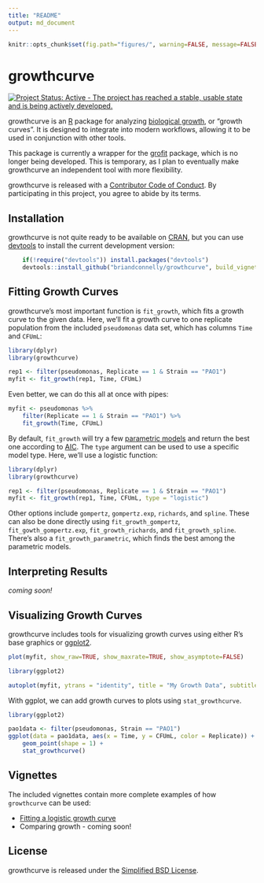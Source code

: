 ```yaml
---
title: "README"
output: md_document
---
```


```r
knitr::opts_chunk$set(fig.path="figures/", warning=FALSE, message=FALSE, error=FALSE)
``` 

# growthcurve

[![Project Status: Active - The project has reached a stable, usable state and is being actively developed.](http://www.repostatus.org/badges/latest/active.svg)](http://www.repostatus.org/#active)

growthcurve is an [R](http://r-project.org) package for analyzing [biological growth](https://en.wikipedia.org/wiki/Bacterial_growth), or "growth curves".
It is designed to integrate into modern workflows, allowing it to be used in conjunction with other tools.

This package is currently a wrapper for the [grofit](http://cran.r-project.org/web/packages/grofit/index.html) package, which is no longer being developed.
This is temporary, as I plan to eventually make growthcurve an independent tool with more flexibility.

growthcurve is released with a [Contributor Code of Conduct](CONDUCT.md).
By participating in this project, you agree to abide by its terms.


## Installation

growthcurve is not quite ready to be available on [CRAN](http://cran.r-project.org), but you can use [devtools](http://cran.r-project.org/web/packages/devtools/index.html) to install the current development version:

```r
    if(!require("devtools")) install.packages("devtools")
    devtools::install_github("briandconnelly/growthcurve", build_vignettes=TRUE)
```
    

## Fitting Growth Curves

growthcurve's most important function is `fit_growth`, which fits a growth curve to the given data.
Here, we'll fit a growth curve to one replicate population from the included `pseudomonas` data set, which has columns `Time` and `CFUmL`:

```r
library(dplyr)
library(growthcurve)

rep1 <- filter(pseudomonas, Replicate == 1 & Strain == "PAO1")
myfit <- fit_growth(rep1, Time, CFUmL)
```

Even better, we can do this all at once with pipes:

```r
myfit <- pseudomonas %>%
    filter(Replicate == 1 & Strain == "PAO1") %>%
    fit_growth(Time, CFUmL)
```


By default, `fit_growth` will try a few [parametric models](https://en.wikipedia.org/wiki/Parametric_model) and return the best one according to [AIC](https://en.wikipedia.org/wiki/Akaike_information_criterion).
The `type` argument can be used to use a specific model type.
Here, we'll use a logistic function:

```r
library(dplyr)
library(growthcurve)

rep1 <- filter(pseudomonas, Replicate == 1 & Strain == "PAO1")
myfit <- fit_growth(rep1, Time, CFUmL, type = "logistic")
```

Other options include `gompertz`, `gompertz.exp`, `richards`, and `spline`.
These can also be done directly using `fit_growth_gompertz`, `fit_gowth_gompertz.exp`, `fit_growth_richards`, and `fit_growth_spline`.
There's also a `fit_growth_parametric`, which finds the best among the parametric models.

## Interpreting Results

*coming soon!*


## Visualizing Growth Curves

growthcurve includes tools for visualizing growth curves using either R's base graphics or [ggplot2](https://cran.r-project.org/web/packages/ggplot2/index.html).

```r
plot(myfit, show_raw=TRUE, show_maxrate=TRUE, show_asymptote=FALSE)
```

```r
library(ggplot2)

autoplot(myfit, ytrans = "identity", title = "My Growth Data", subtitle = "PAO1 Replicate 1")
```


With ggplot, we can add growth curves to plots using `stat_growthcurve`.

```r
library(ggplot2)

pao1data <- filter(pseudomonas, Strain == "PAO1")
ggplot(data = pao1data, aes(x = Time, y = CFUmL, color = Replicate)) +
    geom_point(shape = 1) +
    stat_growthcurve()
```


## Vignettes

The included vignettes contain more complete examples of how `growthcurve` can
be used:

* [Fitting a logistic growth curve](vignettes/logistic-growth.Rmd)
* Comparing growth - coming soon!


## License

growthcurve is released under the [Simplified BSD License](https://opensource.org/licenses/BSD-2-Clause).
